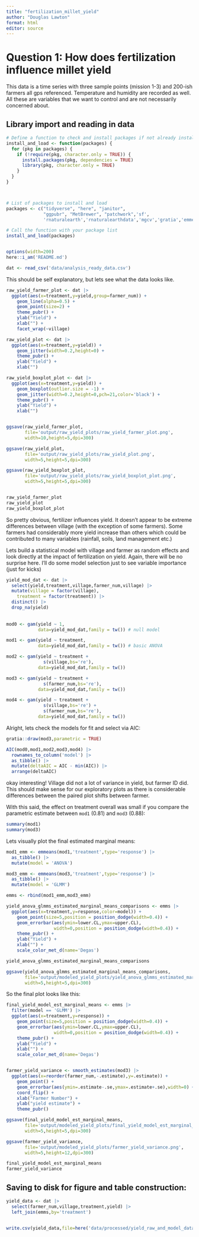 ```yaml
---
title: "fertilization_millet_yield"
author: "Douglas Lawton"
format: html
editor: source
---
```



# Question 1: How does fertilization influence millet yield

This data is a time series with three sample points (mission 1-3) and 200-ish farmers all gps referenced. Temperature and humidity are recorded as well. All these are variables that we want to control and are not necessarily concerned about.

## Library import and reading in data

```r


# Define a function to check and install packages if not already installed
install_and_load <- function(packages) {
  for (pkg in packages) {
    if (!require(pkg, character.only = TRUE)) {
      install.packages(pkg, dependencies = TRUE)
      library(pkg, character.only = TRUE)
    }
  }
}



# List of packages to install and load
packages <- c("tidyverse", "here", "janitor",  
              "ggpubr", "MetBrewer", "patchwork",'sf',
              'rnaturalearth','rnaturalearthdata','mgcv','gratia','emmeans')

# Call the function with your package list
install_and_load(packages)


options(width=200)
here::i_am('README.md')

```

```r

dat <- read_csv('data/analysis_ready_data.csv')

```

This should be self explanatory, but lets see what the data looks like.

```r

raw_yield_farmer_plot <- dat |>
  ggplot(aes(x=treatment,y=yield,group=farmer_num)) +
    geom_line(alpha=0.5) +
    geom_point(size=2) +
    theme_pubr() +
    ylab("Yield") +
    xlab("") +
    facet_wrap(~village)

raw_yield_plot <- dat |>
  ggplot(aes(x=treatment,y=yield)) +
    geom_jitter(width=0.2,height=0) +
    theme_pubr() +
    ylab("Yield") +
    xlab("") 

raw_yield_boxplot_plot <- dat |>
  ggplot(aes(x=treatment,y=yield)) +
    geom_boxplot(outlier.size = -1) +
    geom_jitter(width=0.2,height=0,pch=21,color='black') +
    theme_pubr() +
    ylab("Yield") +
    xlab("") 


ggsave(raw_yield_farmer_plot,
       file='output/raw_yield_plots/raw_yield_farmer_plot.png',
       width=10,height=5,dpi=300)

ggsave(raw_yield_plot,
       file='output/raw_yield_plots/raw_yield_plot.png',
       width=5,height=5,dpi=300)

ggsave(raw_yield_boxplot_plot,
       file='output/raw_yield_plots/raw_yield_boxplot_plot.png',
       width=5,height=5,dpi=300)


raw_yield_farmer_plot
raw_yield_plot
raw_yield_boxplot_plot
```

So pretty obvious, fertilizer influences yield. It doesn't appear to be extreme differences between village (with the exception of some farmers). Some farmers had considerably more yield increase than others which could be contributed to many variables (rainfall, soils, land management etc.)


Lets build a statistical model with village and farmer as random effects and look directly at the impact of fertilization on yield. Again, there will be no surprise here. I'll do some model selection just to see variable importance (just for kicks)

```r

yield_mod_dat <- dat |>
  select(yield,treatment,village,farmer_num,village) |>
  mutate(village = factor(village),
    treatment = factor(treatment)) |>
  distinct() |> 
  drop_na(yield)
  
  
mod0 <- gam(yield ~ 1,
            data=yield_mod_dat,family = tw()) # null model

mod1 <- gam(yield ~ treatment,
            data=yield_mod_dat,family = tw()) # basic ANOVA

mod2 <- gam(yield ~ treatment + 
              s(village,bs='re'),
            data=yield_mod_dat,family = tw())

mod3 <- gam(yield ~ treatment +
              s(farmer_num,bs='re'),
            data=yield_mod_dat,family = tw())

mod4 <- gam(yield ~ treatment + 
              s(village,bs='re') + 
              s(farmer_num,bs='re'),
            data=yield_mod_dat,family = tw())

```

Alright, lets check the models for fit and select via AIC:

```r

gratia::draw(mod3,parametric = TRUE)

AIC(mod0,mod1,mod2,mod3,mod4) |>
  rownames_to_column('model') |>
  as_tibble() |>
  mutate(deltaAIC = AIC - min(AIC)) |>
  arrange(deltaAIC)
```

okay interesting! Village did not a lot of variance in yield, but farmer ID did. This should make sense for our exploratory plots as there is considerable differences between the paired plot shifts between farmer.

With this said, the effect on treatment overall was small if you compare the parametric estimate between `mod1` (0.81) and `mod3` (0.88):

```r

summary(mod1)
summary(mod3)

```

Lets visually plot the final estimated marginal means:\

```r

mod1_emm <- emmeans(mod1,'treatment',type='response') |>
  as_tibble() |>
  mutate(model = 'ANOVA')

mod3_emm <- emmeans(mod3,'treatment',type='response') |>
  as_tibble() |>
  mutate(model = 'GLMM')

emms <- rbind(mod1_emm,mod3_emm)

yield_anova_glmms_estimated_marginal_means_comparisons <- emms |>
  ggplot(aes(x=treatment,y=response,color=model)) +
    geom_point(size=5,position = position_dodge(width=0.4)) +
    geom_errorbar(aes(ymin=lower.CL,ymax=upper.CL),
                  width=0,position = position_dodge(width=0.4)) +
    theme_pubr() +
    ylab("Yield") +
    xlab("") +
    scale_color_met_d(name='Degas')

yield_anova_glmms_estimated_marginal_means_comparisons

ggsave(yield_anova_glmms_estimated_marginal_means_comparisons,
       file='output/modeled_yield_plots/yield_anova_glmms_estimated_marginal_means_comparisons.png',
       width=5,height=5,dpi=300)
```

So the final plot looks like this:

```r

final_yield_model_est_marginal_means <- emms |>
  filter(model == 'GLMM') |>
  ggplot(aes(x=treatment,y=response)) +
    geom_point(size=5,position = position_dodge(width=0.4)) +
    geom_errorbar(aes(ymin=lower.CL,ymax=upper.CL),
                  width=0,position = position_dodge(width=0.4)) +
    theme_pubr() +
    ylab("Yield") +
    xlab("") +
    scale_color_met_d(name='Degas')


farmer_yield_variance <- smooth_estimates(mod3) |>
  ggplot(aes(x=reorder(farmer_num,-.estimate),y=.estimate)) +
    geom_point() +
    geom_errorbar(aes(ymin=.estimate-.se,ymax=.estimate+.se),width=0) +
    coord_flip() +
    xlab("Farmer Number") +
    ylab("yield estimate") +
    theme_pubr()

ggsave(final_yield_model_est_marginal_means,
       file='output/modeled_yield_plots/final_yield_model_est_marginal_means.png',
       width=5,height=5,dpi=300)

ggsave(farmer_yield_variance,
       file='output/modeled_yield_plots/farmer_yield_variance.png',
       width=5,height=12,dpi=300)

final_yield_model_est_marginal_means
farmer_yield_variance

```


## Saving to disk for figure and table construction:


```r

yield_data <- dat |>
  select(farmer_num,village,treatment,yield) |>
  left_join(emms,by='treatment')


write.csv(yield_data,file=here('data/processed/yield_raw_and_model_data.csv'))


```